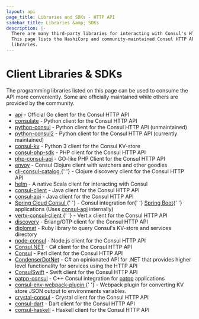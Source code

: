 ```yaml
---
layout: api
page_title: Libraries and SDKs - HTTP API
sidebar_title: Libraries &amp; SDKs
description: |-
  There are many third-party libraries for interacting with Consul's HTTP API.
  This page lists the HashiCorp and community-maintained Consul HTTP API client
  libraries.
---
```


# Client Libraries & SDKs

The programming libraries listed on this page can be used to consume the API
more conveniently. Some are officially maintained while others are provided by
the community.

<ul>
  <li>
    <a href="https://github.com/hashicorp/consul/tree/master/api">api</a> -
    Official Go client for the Consul HTTP API
  </li>
  <li>
    <a href="https://github.com/gmr/consulate">consulate</a> - Python client for
    the Consul HTTP API
  </li>
  <li>
    <a href="https://github.com/cablehead/python-consul">python-consul</a> -
    Python client for the Consul HTTP API (unmaintained)
  </li>
  <li>
    <a href="https://github.com/poppyred/python-consul2">python-consul2</a> -
    Python client for the Consul HTTP API (currently maintained)
  </li>
  <li>
    <a href="https://github.com/vdloo/consul-kv">consul-kv</a> - Python 3 client
    for the Consul KV-store
  </li>
  <li>
    <a href="https://github.com/sensiolabs/consul-php-sdk">consul-php-sdk</a> -
    PHP client for the Consul HTTP API
  </li>
  <li>
    <a href="https://github.com/dcarbone/php-consul-api">php-consul-api</a> -
    GO-like PHP Client for the Consul HTTP API
  </li>
  <li>
    <a href="https://github.com/tolitius/envoy">envoy</a> - Consul Clojure
    client with watchers and other goodies
  </li>
  <li>
    <a href="https://github.com/hadielmougy/clj-consul-catalog">
      clj-consul-catalog
    </a>{' '}
    - Clojure discovery client for the Consul HTTP API
  </li>
  <li>
    <a href="https://github.com/Verizon/helm">helm</a> - A native Scala client
    for interacting with Consul
  </li>
  <li>
    <a href="https://github.com/rickfast/consul-client">consul-client</a> - Java
    client for the Consul HTTP API
  </li>
  <li>
    <a href="https://github.com/Ecwid/consul-api">consul-api</a> - Java client
    for the Consul HTTP API
  </li>
  <li>
    <a href="http://cloud.spring.io/spring-cloud-consul/">
      Spring Cloud Consul
    </a>{' '}
    - Consul integration for{' '}
    <a href="https://projects.spring.io/spring-boot/">Spring Boot</a>{' '}
    applications (Uses
    <a href="https://github.com/Ecwid/consul-api">consul-api</a> internally)
  </li>
  <li>
    <a href="https://github.com/vert-x3/vertx-consul-client">
      vertx-consul-client
    </a>{' '}
    - Vert.x client for the Consul HTTP API
  </li>
  <li>
    <a href="https://github.com/undeadlabs/discovery">discovery</a> - Erlang/OTP
    client for the Consul HTTP API
  </li>
  <li>
    <a href="https://github.com/WeAreFarmGeek/diplomat">diplomat</a> - Ruby
    library to query Consul's KV-store and services directory
  </li>
  <li>
    <a href="https://www.npmjs.com/package/consul">node-consul</a> - Node.js
    client for the Consul HTTP API
  </li>
  <li>
    <a href="https://www.nuget.org/packages/Consul">Consul.NET</a> - C# client
    for the Consul HTTP API
  </li>
  <li>
    <a href="https://metacpan.org/pod/Consul">Consul</a> - Perl client for the
    Consul HTTP API
  </li>
  <li>
    <a href="https://github.com/Drawaes/CondenserDotNet">CondenserDotNet</a> -
    C# an opinionated API for .NET that provides higher level functionality for
    services using the HTTP API
  </li>
  <li>
    <a href="https://github.com/cpageler93/ConsulSwift">ConsulSwift</a> - Swift
    client for the Consul HTTP API
  </li>
  <li>
    <a href="https://github.com/oatpp/oatpp-consul">oatpp-consul</a> - C++
    Consul integration for <a href="https://oatpp.io/">oatpp</a> applications
  </li>
  <li>
    <a href="https://github.com/marlonmleite/consul-env-webpack-plugin">
      consul-env-webpack-plugin
    </a>{' '}
    - Webpack plugin for converting KV store JSON output to environments
    variables.
  </li>
  <li>
    <a href="https://github.com/rogerwelin/crystal-consul">crystal-consul</a> -
    Crystal client for the Consul HTTP API
  </li>
  <li>
    <a href="https://github.com/adaptant-labs/consul-dart">consul-dart</a> -
    Dart client for the Consul HTTP API
  </li>
  <li>
    <a href="https://github.com/alphaHeavy/consul-haskell">consul-haskell</a> -
    Haskell client for the Consul HTTP API
  </li>
</ul>
